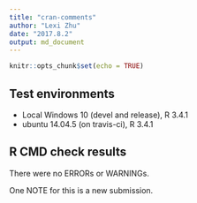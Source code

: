 ```yaml
---
title: "cran-comments"
author: "Lexi Zhu"
date: "2017.8.2"
output: md_document
---
```


```r
knitr::opts_chunk$set(echo = TRUE)
```

## Test environments
* Local Windows 10 (devel and release), R 3.4.1
* ubuntu 14.04.5 (on travis-ci), R 3.4.1

## R CMD check results
There were no ERRORs or WARNINGs.

One NOTE for this is a new submission.

